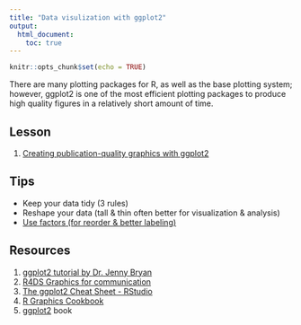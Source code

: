 ```yaml
---
title: "Data visulization with ggplot2"
output: 
  html_document:
    toc: true
---
```


```r
knitr::opts_chunk$set(echo = TRUE)
```

There are many plotting packages for R, as well as the base plotting system; however, ggplot2 is one of the most efficient plotting packages to produce high quality figures in a relatively short amount of time.

## Lesson
1. [Creating publication-quality graphics with ggplot2](http://swcarpentry.github.io/r-novice-gapminder/08-plot-ggplot2/index.html)

## Tips
- Keep your data tidy (3 rules)
- Reshape your data (tall & thin often better for visualization & analysis)
- [Use factors (for reorder & better labeling)](https://blog.rstudio.com/2016/08/31/forcats-0-1-0/)

## Resources
1. [ggplot2 tutorial by Dr. Jenny Bryan](https://github.com/jennybc/ggplot2-tutorial/blob/master/ggplot2-tutorial-slides/ggplot2-tutorial-slides.pdf)
1. [R4DS Graphics for communication](http://r4ds.had.co.nz/graphics-for-communication.html)
1. [The ggplot2 Cheat Sheet - RStudio](https://www.rstudio.com/wp-content/uploads/2016/11/ggplot2-cheatsheet-2.1.pdf)
1. [R Graphics Cookbook](http://www.cookbook-r.com/Graphs/)
1. [ggplot2](https://www.amazon.com/dp/0387981403/ref=cm_sw_su_dp?tag=ggplot2-20) book